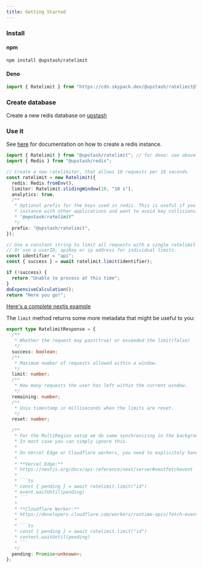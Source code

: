 ```yaml
---
title: Getting Started
---
```


### Install

#### npm

```bash
npm install @upstash/ratelimit
```

#### Deno

```ts
import { Ratelimit } from "https://cdn.skypack.dev/@upstash/ratelimit@latest"
```

### Create database

Create a new redis database on [upstash](https://console.upstash.com/)

### Use it

See [here](https://github.com/upstash/upstash-redis#quick-start) for
documentation on how to create a redis instance.

```ts
import { Ratelimit } from "@upstash/ratelimit"; // for deno: see above
import { Redis } from "@upstash/redis";

// Create a new ratelimiter, that allows 10 requests per 10 seconds
const ratelimit = new Ratelimit({
  redis: Redis.fromEnv(),
  limiter: Ratelimit.slidingWindow(10, "10 s"),
  analytics: true,
  /**
   * Optional prefix for the keys used in redis. This is useful if you want to share a redis
   * instance with other applications and want to avoid key collisions. The default prefix is
   * "@upstash/ratelimit"
   */ 
  prefix: "@upstash/ratelimit",
});

// Use a constant string to limit all requests with a single ratelimit
// Or use a userID, apiKey or ip address for individual limits.
const identifier = "api";
const { success } = await ratelimit.limit(identifier);

if (!success) {
  return "Unable to process at this time";
}
doExpensiveCalculation();
return "Here you go!";
```

[Here's a complete nextjs example](https://github.com/upstash/ratelimit/tree/main/examples/nextjs)

The `limit` method returns some more metadata that might be useful to you:

````ts
export type RatelimitResponse = {
  /**
   * Whether the request may pass(true) or exceeded the limit(false)
   */
  success: boolean;
  /**
   * Maximum number of requests allowed within a window.
   */
  limit: number;
  /**
   * How many requests the user has left within the current window.
   */
  remaining: number;
  /**
   * Unix timestamp in milliseconds when the limits are reset.
   */
  reset: number;

  /**
   * For the MultiRegion setup we do some synchronizing in the background, after returning the current limit.
   * In most case you can simply ignore this.
   *
   * On Vercel Edge or Cloudflare workers, you need to explicitely handle the pending Promise like this:
   *
   * **Vercel Edge:**
   * https://nextjs.org/docs/api-reference/next/server#nextfetchevent
   *
   * ```ts
   * const { pending } = await ratelimit.limit("id")
   * event.waitUntil(pending)
   * ```
   *
   * **Cloudflare Worker:**
   * https://developers.cloudflare.com/workers/runtime-apis/fetch-event/#syntax-module-worker
   *
   * ```ts
   * const { pending } = await ratelimit.limit("id")
   * context.waitUntil(pending)
   * ```
   */
  pending: Promise<unknown>;
};
````